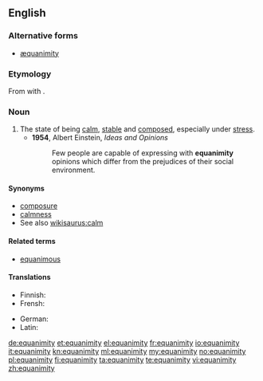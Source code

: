 ==English==
===Alternative forms===
* [[æquanimity]] {{qualifier|archaic}}

===Etymology===
From {{etyl|la|en}} {{term|aequus||lang=la|even, contented}} with {{term|animus||lang=la|soul}}.

===Noun===
{{en-noun|equanimities}}

# The state of being [[calm]], [[stable]] and [[composed]], especially under [[stress]].
#*'''1954''', Albert Einstein, ''Ideas and Opinions''
#*:Few people are capable of expressing with '''equanimity''' opinions which differ from the prejudices of their social environment.

====Synonyms====
* [[composure]]
* [[calmness]]
* See also [[wikisaurus:calm]]

====Related terms====
* [[equanimous]]

====Translations====
{{trans-top|state of being calm}}
* Finnish: {{t-|fi|tyyneys}}
* Frensh: {{t+|fr|équanimité}}
{{trans-mid}}
* German: {{t+|de|Gelassenheit|f}}
* Latin: {{t-|la|aequanimitas|f}}
{{trans-bottom}}

[[de:equanimity]]
[[et:equanimity]]
[[el:equanimity]]
[[fr:equanimity]]
[[io:equanimity]]
[[it:equanimity]]
[[kn:equanimity]]
[[ml:equanimity]]
[[my:equanimity]]
[[no:equanimity]]
[[pl:equanimity]]
[[fi:equanimity]]
[[ta:equanimity]]
[[te:equanimity]]
[[vi:equanimity]]
[[zh:equanimity]]